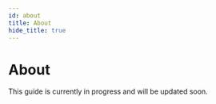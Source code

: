 ```yaml
---
id: about
title: About
hide_title: true
---
```


# About

This guide is currently in progress and will be updated soon.
<!--
In this guide we will go through the process of migrating your users from Auth0 to SuperTokens.

To get started, you will first need to setup SuperTokens on your frontend and backend. You can do so by following the [quick setup](/docs/thirdpartypasswordless/quick-setup/frontend)

There are two steps for migrating users:

1. Account Migration
2. Session Migration


## Step 1) Account Migration

- We will be overriding the SuperTokens login function so that if a user logs into your app with with thier phone number or email, we check if an associcated passwordless Auth0 account exists, retirve their userInfo and create a new SuperTokens account.
- This results in the user being able to directly login to your app without having to sign up again.
- If you have stored a user's Auth0 `userId` in your database, you need to map the user's Auth0 `userId` with their SuperTokens `userId` during login.

You can learn more about how to implement these changes in the [Account Migration](./account-migration/modifications-to-login) section.

## Step 2) Session Migration
- If you have users with an existing Auth0 session you can use the following guide to migrate their Auth0 session to a SuperTokens session.
- This will result in the user's Auth0 session being revoked and a new SuperTokens session being created.

You can learn more about how to implement these changes in the [Session Migration](./session-migration) section
-->
